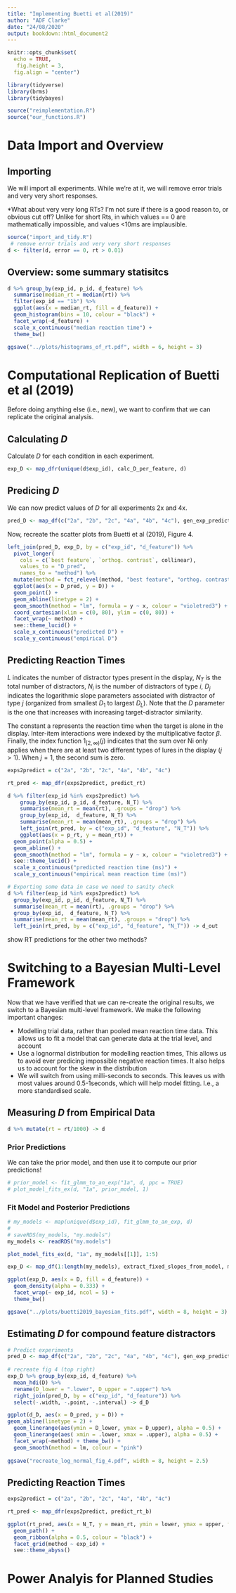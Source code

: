 ```yaml
---
title: "Implementing Buetti et al(2019)"
author: "ADF Clarke"
date: "24/08/2020"
output: bookdown::html_document2
---
```


```r
knitr::opts_chunk$set(
  echo = TRUE,
   fig.height = 3,
  fig.align = "center")

library(tidyverse)
library(brms)
library(tidybayes)

source("reimplementation.R")
source("our_functions.R")
```
# Data Import and Overview

## Importing

We will import all experiments. While we're at it, we will remove error trials and very very short responses.

*What about very very long RTs? I'm not sure if there is a good reason to, or obvious cut off? Unlike for short Rts, in which values == 0 are mathematically impossible, and values <10ms are implausible. 
  
```r
source("import_and_tidy.R")
 # remove error trials and very very short responses
d <- filter(d, error == 0, rt > 0.01)
```

## Overview: some summary statisitcs

```r
d %>% group_by(exp_id, p_id, d_feature) %>%
  summarise(median_rt = median(rt)) %>%
  filter(exp_id == "1b") %>%
  ggplot(aes(x = median_rt, fill = d_feature)) + 
  geom_histogram(bins = 10, colour = "black") + 
  facet_wrap(~d_feature) + 
  scale_x_continuous("median reaction time") +
  theme_bw()

ggsave("../plots/histograms_of_rt.pdf", width = 6, height = 3)
```

# Computational Replication of Buetti et al (2019)

Before doing anything else (i.e., new), we want to confirm that we can replicate the original analysis.

## Calculating $D$

Calculate $D$ for each condition in each experiment. 

```r
exp_D <- map_dfr(unique(d$exp_id), calc_D_per_feature, d)
```

## Predicing $D$

We can now predict values of $D$ for all experiments 2x and 4x. 

```r
pred_D <- map_df(c("2a", "2b", "2c", "4a", "4b", "4c"), gen_exp_predictions)
```
 
Now, recreate the scatter plots from Buetti et al (2019), Figure 4.

```r
left_join(pred_D, exp_D, by = c("exp_id", "d_feature")) %>%
  pivot_longer(
    cols = c(`best feature`, `orthog. contrast`, collinear),
    values_to = "D_pred",
    names_to = "method") %>%
  mutate(method = fct_relevel(method, "best feature", "orthog. contrast")) %>%
  ggplot(aes(x = D_pred, y = D)) +
  geom_point() + 
  geom_abline(linetype = 2) +
  geom_smooth(method = "lm", formula = y ~ x, colour = "violetred3") + 
  coord_cartesian(xlim = c(0, 80), ylim = c(0, 80)) + 
  facet_wrap(~ method) + 
  see::theme_lucid() + 
  scale_x_continuous("predicted D") + 
  scale_y_continuous("empirical D")
```

## Predicting Reaction Times

$L$ indicates the number of distractor types present in the display, $N_T$ is the total number of distractors, $N_i$ is the number of distractors of type $i$, $D_j$ indicates the logarithmic slope parameters associated with distractor of type $j$ (organized from smallest $D_1$ to largest $D_L$). Note that the $D$ parameter is the one that increases with increasing target-distractor similarity.

The constant a represents the reaction time when the target is alone in the display. Inter-item interactions were indexed by the multiplicative factor $\beta$. Finally, the index function $1_{[2, \infty)} (j)$ indicates that the sum over Ni only applies when there are at least two different types of lures in the display $(j > 1)$. When $j = 1$, the second sum is zero.

```r
exps2predict = c("2a", "2b", "2c", "4a", "4b", "4c")

rt_pred <- map_dfr(exps2predict, predict_rt)

d %>% filter(exp_id %in% exps2predict) %>%
	group_by(exp_id, p_id, d_feature, N_T) %>%
	summarise(mean_rt = mean(rt), .groups = "drop") %>%
	group_by(exp_id,  d_feature, N_T) %>%
	summarise(mean_rt = mean(mean_rt), .groups = "drop") %>%
	left_join(rt_pred, by = c("exp_id", "d_feature", "N_T")) %>% 
	ggplot(aes(x = p_rt, y = mean_rt)) + 
  geom_point(alpha = 0.5) + 
  geom_abline() + 
  geom_smooth(method = "lm", formula = y ~ x, colour = "violetred3") + 
  see::theme_lucid() +
  scale_x_continuous("predicted reaction time (ms)") +
  scale_y_continuous("empirical mean reaction time (ms)")

# Exporting some data in case we need to sanity check
d %>% filter(exp_id %in% exps2predict) %>%
  group_by(exp_id, p_id, d_feature, N_T) %>%
  summarise(mean_rt = mean(rt), .groups = "drop") %>%
  group_by(exp_id,  d_feature, N_T) %>%
  summarise(mean_rt = mean(mean_rt), .groups = "drop") %>%
  left_join(rt_pred, by = c("exp_id", "d_feature", "N_T")) -> d_out
```

<TODO> show RT predictions for the other two methods?

# Switching to a Bayesian Multi-Level Framework

Now that we have verified that we can re-create the original results, we switch to a Bayesian multi-level framework. We make the following important changes:

  - Modelling trial data, rather than pooled mean reaction time data. This allows us to fit a model that can generate data at the trial level, and account 
  - Use a lognormal distribution for modelling reaction times, This allows us to avoid ever predicing impossible negative reaction times. It also helps us to account for the skew in the distribution
  - We will switch from using milli-seconds to seconds. This leaves us with most values around 0.5-1seconds, which will help model fitting. I.e., a more standardised scale. 
  
## Measuring $D$ from Empirical Data

```r
d %>% mutate(rt = rt/1000) -> d
```

### Prior Predictions

We can take the prior model, and then use it to compute our prior predictions!

```r
# prior_model <- fit_glmm_to_an_exp("1a", d, ppc = TRUE)
# plot_model_fits_ex(d, "1a", prior_model, 1)
```

### Fit Model and Posterior Predictions

```r
# my_models <- map(unique(d$exp_id), fit_glmm_to_an_exp, d)
# 
# saveRDS(my_models, "my.models")
my_models <- readRDS("my.models")
```

```r
plot_model_fits_ex(d, "1a", my_models[[1]], 1:5)
```

```r
exp_D <- map_df(1:length(my_models), extract_fixed_slopes_from_model, my_models, df = d)

ggplot(exp_D, aes(x = D, fill = d_feature)) + 
  geom_density(alpha = 0.333) +
  facet_wrap(~ exp_id, ncol = 5) + 
  theme_bw()

ggsave("../plots/buetti2019_bayesian_fits.pdf", width = 8, height = 3)
```

## Estimating $D$ for compound feature distractors

```r
# Predict experiments
pred_D <- map_df(c("2a", "2b", "2c", "4a", "4b", "4c"), gen_exp_predictions_b, d)
 
# recreate fig 4 (top right)
exp_D %>% group_by(exp_id, d_feature) %>% 
  mean_hdi(D) %>%
  rename(D_lower = ".lower", D_upper = ".upper") %>% 
  right_join(pred_D, by = c("exp_id", "d_feature")) %>%
  select(-.width, -.point, -.interval) -> d_D 

ggplot(d_D, aes(x = D_pred, y = D)) + 
geom_abline(linetype = 2) + 
  geom_linerange(aes(ymin = D_lower, ymax = D_upper), alpha = 0.5) + 
  geom_linerange(aes( xmin = .lower, xmax = .upper), alpha = 0.5) + 
  facet_wrap(~method) + theme_bw() +
  geom_smooth(method = lm, colour = "pink")
 
ggsave("recreate_log_normal_fig_4.pdf", width = 8, height = 2.5)

```

## Predicting Reaction Times

```r
exps2predict = c("2a", "2b", "2c", "4a", "4b", "4c")

rt_pred <- map_dfr(exps2predict, predict_rt_b)

ggplot(rt_pred, aes(x = N_T, y = mean_rt, ymin = lower, ymax = upper, fill = d_feature, colour = d_feature)) + 
  geom_path() + 
  geom_ribbon(alpha = 0.5, colour = "black") + 
  facet_grid(method ~ exp_id) + 
  see::theme_abyss()

```
# Power Analyis for Planned Studies
